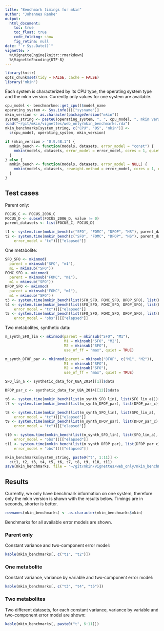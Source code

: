 ```yaml
---
title: "Benchmark timings for mkin"
author: "Johannes Ranke"
output:
  html_document:
    toc: true
    toc_float: true
    code_folding: show
    fig_retina: null
date: "`r Sys.Date()`"
vignette: >
  %\VignetteEngine{knitr::rmarkdown}
  %\VignetteEncoding{UTF-8}
---
```


```r
library(knitr)
opts_chunk$set(tidy = FALSE, cache = FALSE)
library("mkin")
```

Each system is characterized by its CPU type, the operating system type and the
mkin version. Currently only values for one system are available.

```r
cpu_model <- benchmarkme::get_cpu()$model_name
operating_system <- Sys.info()[["sysname"]]
mkin_version <- as.character(packageVersion("mkin"))
system_string <- paste0(operating_system, ", ", cpu_model, ", mkin version ", mkin_version)
load("~/git/mkin/vignettes/web_only/mkin_benchmarks.rda")
mkin_benchmarks[system_string, c("CPU", "OS", "mkin")] <-
  c(cpu_model, operating_system, mkin_version)

if (mkin_version > "0.9.48.1") {
  mmkin_bench <- function(models, datasets, error_model = "const") {
    mmkin(models, datasets, error_model = error_model, cores = 1, quiet = TRUE)
  }
} else {
  mmkin_bench <- function(models, datasets, error_model = NULL) {
    mmkin(models, datasets, reweight.method = error_model, cores = 1, quiet = TRUE)
  }
}
```

## Test cases

Parent only:

```r
FOCUS_C <- FOCUS_2006_C
FOCUS_D <- subset(FOCUS_2006_D, value != 0)
parent_datasets <- list(FOCUS_C, FOCUS_D)

t1 <- system.time(mmkin_bench(c("SFO", "FOMC", "DFOP", "HS"), parent_datasets))[["elapsed"]]
t2 <- system.time(mmkin_bench(c("SFO", "FOMC", "DFOP", "HS"), parent_datasets,
    error_model = "tc"))[["elapsed"]]
```

One metabolite:

```r
SFO_SFO <- mkinmod(
  parent = mkinsub("SFO", "m1"),
  m1 = mkinsub("SFO"))
FOMC_SFO <- mkinmod(
  parent = mkinsub("FOMC", "m1"),
  m1 = mkinsub("SFO"))
DFOP_SFO <- mkinmod(
  parent = mkinsub("FOMC", "m1"),
  m1 = mkinsub("SFO"))
t3 <- system.time(mmkin_bench(list(SFO_SFO, FOMC_SFO, DFOP_SFO), list(FOCUS_D)))[["elapsed"]]
t4 <- system.time(mmkin_bench(list(SFO_SFO, FOMC_SFO, DFOP_SFO), list(FOCUS_D),
    error_model = "tc"))[["elapsed"]]
t5 <- system.time(mmkin_bench(list(SFO_SFO, FOMC_SFO, DFOP_SFO), list(FOCUS_D),
    error_model = "obs"))[["elapsed"]]
```

Two metabolites, synthetic data:

```r
m_synth_SFO_lin <- mkinmod(parent = mkinsub("SFO", "M1"),
                           M1 = mkinsub("SFO", "M2"),
                           M2 = mkinsub("SFO"),
                           use_of_ff = "max", quiet = TRUE)

m_synth_DFOP_par <- mkinmod(parent = mkinsub("DFOP", c("M1", "M2")),
                           M1 = mkinsub("SFO"),
                           M2 = mkinsub("SFO"),
                           use_of_ff = "max", quiet = TRUE)

SFO_lin_a <- synthetic_data_for_UBA_2014[[1]]$data

DFOP_par_c <- synthetic_data_for_UBA_2014[[12]]$data

t6 <- system.time(mmkin_bench(list(m_synth_SFO_lin), list(SFO_lin_a)))[["elapsed"]]
t7 <- system.time(mmkin_bench(list(m_synth_DFOP_par), list(DFOP_par_c)))[["elapsed"]]

t8 <- system.time(mmkin_bench(list(m_synth_SFO_lin), list(SFO_lin_a),
    error_model = "tc"))[["elapsed"]]
t9 <- system.time(mmkin_bench(list(m_synth_DFOP_par), list(DFOP_par_c),
    error_model = "tc"))[["elapsed"]]

t10 <- system.time(mmkin_bench(list(m_synth_SFO_lin), list(SFO_lin_a),
    error_model = "obs"))[["elapsed"]]
t11 <- system.time(mmkin_bench(list(m_synth_DFOP_par), list(DFOP_par_c),
    error_model = "obs"))[["elapsed"]]
```

```r
mkin_benchmarks[system_string, paste0("t", 1:11)] <-
  c(t1, t2, t3, t4, t5, t6, t7, t8, t9, t10, t11)
save(mkin_benchmarks, file = "~/git/mkin/vignettes/web_only/mkin_benchmarks.rda")
```

## Results

Currently, we only have benchmark information on one system, therefore only the mkin
version is shown with the results below. Timings are in seconds, shorter is better.

```r
rownames(mkin_benchmarks) <- as.character(mkin_benchmarks$mkin)
```


Benchmarks for all available error models are shown.

### Parent only

Constant variance and two-component error model:

```r
kable(mkin_benchmarks[, c("t1", "t2")])
```

### One metabolite

Constant variance, variance by variable and two-component error model:

```r
kable(mkin_benchmarks[, c("t3", "t4", "t5")])
```

### Two metabolites

Two different datasets, for each constant variance, variance by variable and
two-component error model are shown:

```r
kable(mkin_benchmarks[, paste0("t", 6:11)])
```
